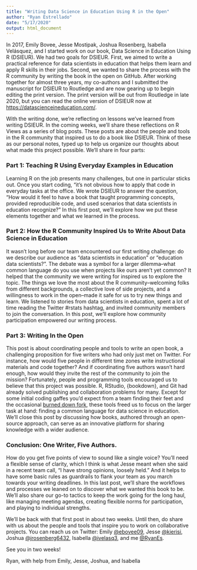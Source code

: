 ```yaml
---
title: "Writing Data Science in Education Using R in the Open"
author: "Ryan Estrellado"
date: "5/17/2020"
output: html_document
---
```


In 2017, Emily Bovee, Jesse Mostipak, Joshua Rosenberg, Isabella Velásquez, and I started work on our book, Data Science in Education Using R (DSIEUR). We had two goals for DSIEUR. First, we aimed to write a practical reference for data scientists in education that helps them learn and apply R skills in their jobs. Second, we wanted to share the process with the R community by writing the book in the open on GitHub. After working together for almost three years, my co-authors and I submitted the manuscript for DSIEUR to Routledge and are now gearing up to begin editing the print version. The print version will be out from Routledge in late 2020, but you can read the online version of DSIEUR now at [https://datascienceineducation.com/](https://datascienceineducation.com/). 

With the writing done, we’re reflecting on lessons we’ve learned from writing DSIEUR. In the coming weeks, we’ll share these reflections on R Views as a series of blog posts. These posts are about the people and tools in the R community that inspired us to do a book like DSIEUR. Think of these as our personal notes, typed up to help us organize our thoughts about what made this project possible. We’ll share in four parts:

### Part 1: Teaching R Using Everyday Examples in Education

Learning R on the job presents many challenges, but one in particular sticks out. Once you start coding, "it's not obvious how to apply that code in everyday tasks at the office. We wrote DSIEUR to answer the question, “How would it feel to have a book that taught programming concepts, provided reproducible code, and used scenarios that data scientists in education recognize?” In this first post, we’ll explore how we put these elements together and what we learned in the process. 

### Part 2: How the R Community Inspired Us to Write About Data Science in Education

It wasn’t long before our team encountered our first writing challenge: do we describe our audience as “data scientists in education” or “education data scientists?”. The debate was a symbol for a larger dilemma–what common language do you use when projects like ours aren’t yet common? It helped that the community we were writing for inspired us to explore the topic. The things we love the most about the R community–welcoming folks from different backgrounds, a collective love of side projects, and a willingness to work in the open–made it safe for us to try new things and learn. We listened to stories from data scientists in education, spent a lot of time reading the Twitter #rstats hashtag, and invited community members to join the conversation. In this post, we’ll explore how community participation empowered our writing process. 
	
### Part 3: Writing In the Open

This post is about coordinating people and tools to write an open book, a challenging proposition for five writers who had only just met on Twitter. For instance, how would five people in different time zones write instructional materials and code together? And if coordinating five authors wasn’t hard enough, how would they invite the rest of the community to join the mission? Fortunately, people and programming tools encouraged us to believe that this project was possible. R, RStudio, {bookdown}, and Git had already solved publishing and collaboration problems for many. Except for some initial coding gaffes you’d expect from a team finding their feet and the occasional [burned down fork](https://happygitwithr.com/burn.html), these tools freed us to focus on the larger task at hand: finding a common language for data science in education. We’ll close this post by discussing how books, authored through an open-source approach, can serve as an innovative platform for sharing knowledge with a wider audience. 

### Conclusion: One Writer, Five Authors. 

How do you get five points of view to sound like a single voice? You’ll need a flexible sense of clarity, which I think is what Jesse meant when she said in a recent team call, “I have strong opinions, loosely held.” And it helps to have some basic rules as guardrails to flank your team as you march towards your writing deadlines. In this last post, we’ll share the workflows and processes we leaned on to discover what we wanted this book to be. We’ll also share our go-to tactics to keep the work going for the long haul, like managing meeting agendas, creating flexible norms for participation, and playing to individual strengths. 

We’ll be back with that first post in about two weeks. Until then, do share with us about the people and tools that inspire you to work on collaborative projects. You can reach us on Twitter: Emily [@ebovee09](https://twitter.com/ebovee09), Jesse [@kierisi](https://twitter.com/kierisi), Joshua [@jrosenberg6432](https://twitter.com/jrosenberg6432), Isabella [@ivelasq3](https://twitter.com/ivelasq3), and me [@RyanEs](https://twitter.com/RyanEs). 

See you in two weeks! 

Ryan, with help from Emily, Jesse, Joshua, and Isabella
